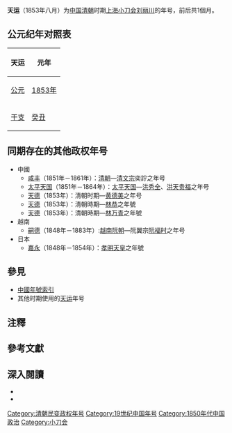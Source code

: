 {{Eranamebox|年号=天运
|起讫时间= 1853年八月
|政权= [[小刀会|上海小刀会]]
|帝王= [[刘丽川|刘丽川]]
|历时= 1個月
|timeline= <timeline>
ImageSize  = width:200 height:50
PlotArea   = width:180 height:30 left:10 bottom:20
TimeAxis   = orientation:horizontal
DateFormat = yyyy
Period     = from:1644 till:1911
AlignBars  = early
ScaleMajor = increment:60 start:1644
Colors =
  id:canvas value:rgb(1,1,0.85)
BackgroundColors = canvas:canvas
PlotData =
  width:15 color:black
  bar:era from:start till:end
  bar:era from:1853 till:1853 color:red
</timeline>
|说明= <span style="color: red">天运</span>在'''清朝'''时期的位置。
}}
'''天运'''（1853年八月）{{noteTag|李崇智謂或作'''[[大明|大明]]'''，以天運年號起於1853年八月，終於1855年正月。<ref>李崇智《中國歷代年號考》，第234頁。</ref>根據《上海小刀會起義史料匯編》，1853年農曆八月五日的安民告示末云「天運元年八月初五日」，但到農曆八月二十四日的安民告示已改奉太平天國年號，云「太平天國癸好三年八月日」。<ref>王爾敏《五口通商初期上海地區暴亂事件所反映秘密會社之生機及適存環境》，《中國文化研究所學報》1981年，第73-74頁。</ref>}}为[[中国|中国]][[清朝|清朝]]时期[[小刀会|上海小刀会]][[刘丽川|刘丽川]]的年号，前后共1個月。

==公元纪年对照表==
{| class="wikitable"  style="text-align:center;"
!天运!!元年
|-
![[公元|公元]]
|[[1853年|1853年]]
|-
![[干支|干支]]
|[[癸丑|癸丑]]
|}

==同期存在的其他政权年号==
*中國
**[[咸丰|咸丰]]（1851年－1861年）：[[清朝|清朝]]—[[咸丰帝|清文宗]]奕詝之年号
**[[太平天國_(年號)|太平天国]]（1851年－1864年）：[[太平天国|太平天国]]—[[洪秀全|洪秀全]]、[[洪天贵福|洪天贵福]]之年号
**[[天德_(黄德美)|天德]]（1853年）：清朝时期—[[黄德美|黄德美]]之年号
**[[天德_(林恭)|天德]]（1853年）：清朝時期—[[林恭|林恭]]之年號
**[[天德_(林万青)|天德]]（1853年）：清朝時期—[[林万青|林万青]]之年號
*越南
**[[嗣德|嗣德]]（1848年－1883年）:[[越南|越南]][[阮朝|阮朝]]—阮翼宗[[阮福时|阮福时]]之年号
*日本
**[[嘉永_(日本)|嘉永]]（1848年－1854年）：[[孝明天皇|孝明天皇]]之年號

==參見==
*[[中国年号列表#清朝|中國年號索引]]
*其他时期使用的[[天运|天运]]年号

==注釋==
{{NoteFoot}}

==參考文獻==
{{Reflist}}

==深入閱讀==
<div>
*{{Cite book|author=[[李崇智|李崇智]]|title=中國歷代年號考|format=|url=|date=2004年12月|publisher=中華書局|location=北京|id=ISBN 7101025129}}
*{{Cite book|author=王爾敏|title=五口通商初期上海地區暴亂事件所反映秘密會社之生機及適存環境|format=pdf|url=https://www.cuhk.edu.hk/ics/journal/articles/v21p065.pdf|date=1981年|publisher=香港中文大學出版社|location=香港|id=|access-date=2021-11-30|archive-date=2020-07-14|archive-url=https://web.archive.org/web/20200714181457/http://www.cuhk.edu.hk/ics/journal/articles/v21p065.pdf}}
</div>

{{清朝年号}}

[[Category:清朝民变政权年号|Category:清朝民变政权年号]]
[[Category:19世纪中国年号|Category:19世纪中国年号]]
[[Category:1850年代中国政治|Category:1850年代中国政治]]
[[Category:小刀会|Category:小刀会]]
